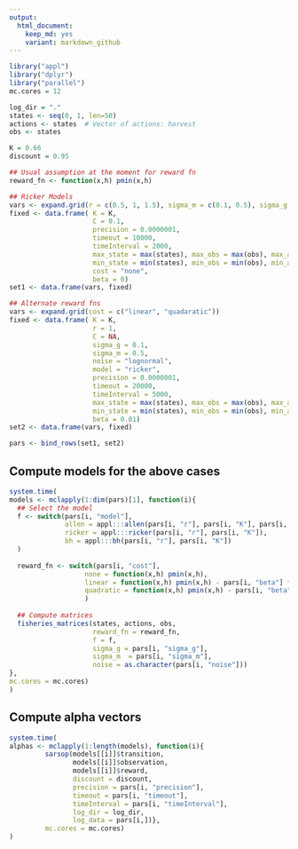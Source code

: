 ```yaml
---
output:
  html_document: 
    keep_md: yes
    variant: markdown_github
---  
```


```r
library("appl")
library("dplyr")
library("parallel")
mc.cores = 12

log_dir = "."
states <- seq(0, 1, len=50)
actions <- states  # Vector of actions: harvest
obs <- states

K = 0.66
discount = 0.95

## Usual assumption at the moment for reward fn
reward_fn <- function(x,h) pmin(x,h)

```



```r

## Ricker Models
vars <- expand.grid(r = c(0.5, 1, 1.5), sigma_m = c(0.1, 0.5), sigma_g = c(0.1, 0.3, 0.5), noise = c("lognormal", "uniform"), model = c("ricker", "allen", "bh"))
fixed <- data.frame( K = K,
                     C = 0.1,
                     precision = 0.0000001,
                     timeout = 10000,
                     timeInterval = 2000,
                     max_state = max(states), max_obs = max(obs), max_action = max(actions), 
                     min_state = min(states), min_obs = min(obs), min_action = min(actions),
                     cost = "none", 
                     beta = 0)
set1 <- data.frame(vars, fixed)

## Alternate reward fns
vars <- expand.grid(cost = c("linear", "quadaratic"))
fixed <- data.frame( K = K,
                     r = 1,
                     C = NA,
                     sigma_g = 0.1,
                     sigma_m = 0.5,
                     noise = "lognormal",
                     model = "ricker",
                     precision = 0.0000001,
                     timeout = 20000,
                     timeInterval = 5000,
                     max_state = max(states), max_obs = max(obs), max_action = max(actions), 
                     min_state = min(states), min_obs = min(obs), min_action = min(actions),
                     beta = 0.01)
set2 <- data.frame(vars, fixed)

pars <- bind_rows(set1, set2)

```

## Compute models for the above cases

```r
system.time(
models <- mclapply(1:dim(pars)[1], function(i){
  ## Select the model
  f <- switch(pars[i, "model"], 
              allen = appl:::allen(pars[i, "r"], pars[i, "K"], pars[i, "C"]),
              ricker = appl:::ricker(pars[i, "r"], pars[i, "K"]),
              bh = appl:::bh(pars[i, "r"], pars[i, "K"])
  )
  
  reward_fn <- switch(pars[i, "cost"],
                   none = function(x,h) pmin(x,h),
                   linear = function(x,h) pmin(x,h) - pars[i, "beta"] * h / min(x, 1e-12),
                   quadratic = function(x,h) pmin(x,h) - pars[i, "beta"] * h ^ 2 / min(x, 1e-12)
                   )
  
  ## Compute matrices
  fisheries_matrices(states, actions, obs, 
                     reward_fn = reward_fn, 
                     f = f, 
                     sigma_g = pars[i, "sigma_g"], 
                     sigma_m  = pars[i, "sigma_m"],
                     noise = as.character(pars[i, "noise"]))
},
mc.cores = mc.cores)
)
```

## Compute alpha vectors

```r
system.time(
alphas <- mclapply(1:length(models), function(i){
         sarsop(models[[i]]$transition,
                models[[i]]$observation,
                models[[i]]$reward,
                discount = discount,
                precision = pars[i, "precision"],
                timeout = pars[i, "timeout"],
                timeInterval = pars[i, "timeInterval"],
                log_dir = log_dir,
                log_data = pars[i,])},
         mc.cores = mc.cores)
)
```

